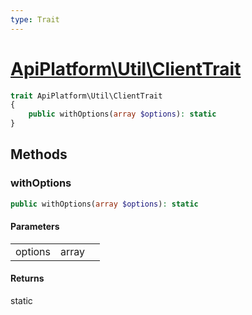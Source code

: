 ```yaml
---
type: Trait
---
```


# [ApiPlatform\Util\ClientTrait](/docs/vmain/reference/Util/ClientTrait)



```php
trait ApiPlatform\Util\ClientTrait
{
    public withOptions(array $options): static
}
```
## Methods

### withOptions



```php
public withOptions(array $options): static
```

#### Parameters

<table><tbody>
<tr><td>options</td><td>array</td><td></td></tr>
</tbody>
</table>

#### Returns

static

